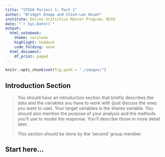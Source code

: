 ```yaml
---
title: "ST558 Porject 1: Part 1"
author: "Bridget Knapp and Chien-Lan Hsueh"
institute: Online Statistics Master Program, NCSU
date: "`r Sys.Date()`"
output:
  html_notebook:
    theme: cerulean
    highlight: haddock
    code_folding: none
  html_document:
    df_print: paged
---
```


```r
knitr::opts_chunk$set(fig.path = "./images/")
```


## Introduction Section

> You should have an introduction section that briefly describes the data and the variables you have to work with (just discuss the ones you want to use). Your target variables is the shares variable. You should also mention the purpose of your analysis and the methods you’ll use to model the response. You’ll describe those in more detail later. 
>
> This section should be done by the ‘second’ group member. 


## Start here...

